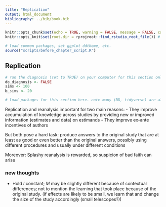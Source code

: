```yaml
---
title: "Replication"
output: html_document
bibliography: ../bib/book.bib 
---
```


<!-- note do_bookdown is set in index.rmd, so we know if you're running just this .Rmd or compiling the book-->
```r
knitr::opts_chunk$set(echo = TRUE, warning = FALSE, message = FALSE, cache = FALSE)
knitr::opts_knit$set(root.dir = rprojroot::find_rstudio_root_file()) # files are all relative to RStudio project home
```

```r
# load common packages, set ggplot ddtheme, etc.
source("scripts/before_chapter_script.R")
```

<!-- start post here, do not edit above -->

## Replication

<!-- make sure to rename the section title below -->

```r
# run the diagnosis (set to TRUE) on your computer for this section only before pushing to Github. no diagnosis will ever take place on github.
do_diagnosis <- FALSE
sims <- 100
b_sims <- 20
```

```r
# load packages for this section here. note many (DD, tidyverse) are already available, see scripts/package-list.R
```

Replication and reanalysis important for two main reasons: 
- They improve accumulation of knowledge across studies by providing new or improved information (estimates and data) on estimands
- They improve ex-ante incentives of authors

But both pose a hard task: produce answers to the original study that are at least as good or even better than the original answers, possibly using different procedures and usually under different conditions

Moreover: Splashy reanalysis is rewarded, so suspicion of bad faith can arise



### new thoughts

- Hold $I$ constant; $M$ may be slightly different because of contextual differences; not to mention the learning that took place because of the original study. (if effects are likely to be small, we learn that and change the size of the study accordingly (small telescopes?))






